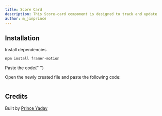```yaml
---
title: Score Card
description: This Score-card component is designed to track and update scores for two teams in real-time with a simple animation showing which team scored.
author: m_jinprince
---
```


<ComponentPreview name="card-score-card--docs" />

## Installation

<Steps>
<Step>Install dependencies</Step>

```bash
npm install framer-motion
```

<Step>Paste the code</Step>{" "}

Open the newly created file and paste the following code:

```jsx file=<rootDir>/animata/card/score-card.tsx

```

</Steps>

## Credits

Built by [Prince Yadav](https://github.com/prince981620)
